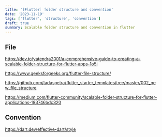 ```yaml
---
title: '[Flutter] folder structure and convention'
date: '2023-11-19'
tags: ['flutter', 'structure', 'convention']
draft: true
summary: Scalable folder structure and convention in flutter
---
```


## File

https://dev.to/yatendra2001/a-comprehensive-guide-to-creating-a-scalable-folder-structure-for-flutter-apps-1o5i

https://www.geeksforgeeks.org/flutter-file-structure/

https://github.com/tadaspetra/flutter_starter_templates/tree/master/002_new_file_structure

https://medium.com/flutter-community/scalable-folder-structure-for-flutter-applications-183746bdc320

## Convention

https://dart.dev/effective-dart/style

